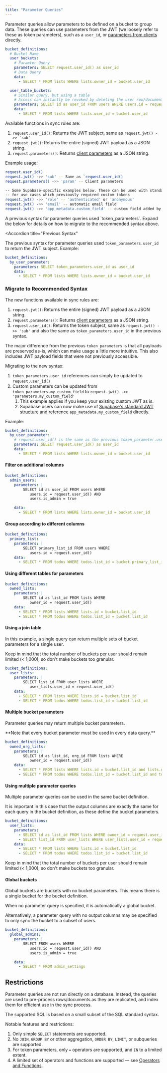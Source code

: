 ```yaml
---
title: "Parameter Queries"
---
```


Parameter queries allow parameters to be defined on a bucket to group data. These queries can use parameters from the JWT (we loosely refer to these as token parameters), such as a `user_id`, or [parameters from clients](/usage/sync-rules/advanced-topics/client-parameters) directly.

```yaml
bucket_definitions:
  # Bucket Name
  user_buckets:
    # Paramter Query
    parameters: SELECT request.user_id() as user_id
    # Data Query
    data:
      - SELECT * FROM lists WHERE lists.owner_id = bucket.user_id

  user_table_buckets:
    # Similar query, but using a table
    # Access can instantly be revoked by deleting the user row/document
    parameters: SELECT id as user_id FROM users WHERE users.id = request.user_id()
    data:
      - SELECT * FROM lists WHERE lists.user_id = bucket.user_id
```

Available functions in sync rules are:

1. `request.user_id()`: Returns the JWT subject, same as `request.jwt() ->> 'sub'`
2. `request.jwt()`: Returns the entire (signed) JWT payload as a JSON string.
3. `request.parameters()`: Returns [client parameters](/usage/sync-rules/advanced-topics/client-parameters) as a JSON string.

Example usage:

```bash
request.user_id()
request.jwt() ->> 'sub' -- Same as `request.user_id()
request.parameters() ->> 'param' -- Client parameters

-- Some Supabase-specific examples below. These can be used with standard Supabase tokens,
-- for use cases which previously required custom tokens
request.jwt() ->> 'role' -- 'authenticated' or 'anonymous'
request.jwt() ->> 'email' -- automatic email field
request.jwt() ->> 'app_metadata.custom_field' -- custom field added by a service account (authenticated)

```

<Note>
  A previous syntax for parameter queries used `token_parameters`. Expand the below for details on how to migrate to the recommended syntax above.
</Note>

<Accordion
  title="Previous Syntax"
>
The previous syntax for parameter queries used `token_parameters.user_id` to return the JWT subject. Example:

```yaml
bucket_definitions:
  by_user_parameter:
    parameters: SELECT token_parameters.user_id as user_id
    data:
      - SELECT * FROM lists WHERE lists.owner_id = bucket.user_id
```
### Migrate to Recommended Syntax

The new functions available in sync rules are:

1. `request.jwt()`: Returns the entire (signed) JWT payload as a JSON string.
2. `request.parameters()`: Returns [client parameters](/usage/sync-rules/advanced-topics/client-parameters) as a JSON string.
3. `request.user_id()`: Returns the token subject, same as `request.jwt() ->> 'sub'` and also the same as `token_parameters.user_id` in the previous syntax.

The major difference from the previous `token_parameters` is that all payloads are preserved as-is, which can make usage a little more intuitive. This also includes JWT payload fields that were not previously accessible.

Migrating to the new syntax:

1. `token_parameters.user_id` references can simply be updated to `request.user_id()`
2. Custom parameters can be updated from `token_parameters.my_custom_field` to `request.jwt() ->> 'parameters.my_custom_field'`
   1. This example applies if you keep your existing custom JWT as is.
   2. Supabase users can now make use of [Supabase's standard JWT structure](https://supabase.com/docs/guides/auth/jwts#jwts-in-supabase) and reference `app_metadata.my_custom_field` directly.

Example:

```yaml
bucket_definitions:
  by_user_parameter:
    # request.user_id() is the same as the previous token_parameter.user_id
    parameters: SELECT request.user_id() as user_id
    data:
      - SELECT * FROM lists WHERE lists.owner_id = bucket.user_id
```
</Accordion>


#### Filter on additional columns

```yaml
bucket_definitions:
  admin_users:
    parameters: |
        SELECT id as user_id FROM users WHERE
           users.id = request.user_id() AND
           users.is_admin = true

    data:
      - SELECT * FROM lists WHERE lists.owner_id = bucket.user_id
```

#### Group according to different columns

```yaml
bucket_definitions:
  primary_list:
    parameters: |
        SELECT primary_list_id FROM users WHERE
           users.id = request.user_id()
    data:
      - SELECT * FROM todos WHERE todos.list_id = bucket.primary_list_id
```

#### Using different tables for parameters

```yaml
bucket_definitions:
  owned_lists:
    parameters: |
        SELECT id as list_id FROM lists WHERE
           owner_id = request.user_id()
    data:
      - SELECT * FROM lists WHERE lists.id = bucket.list_id
      - SELECT * FROM todos WHERE todos.list_id = bucket.list_id
```

#### Using a join table

In this example, a single query can return multiple sets of bucket parameters for a single user.

Keep in mind that the total number of buckets per user should remain limited (< 1,000), so don't make buckets too granular.

```yaml
bucket_definitions:
  user_lists:
    parameters: |
        SELECT list_id FROM user_lists WHERE
           user_lists.user_id = request.user_id()
    data:
      - SELECT * FROM lists WHERE lists.id = bucket.list_id
      - SELECT * FROM todos WHERE todos.list_id = bucket.list_id
```

#### Multiple bucket parameters

Parameter queries may return multiple bucket parameters.

<Info>
  **Note that every bucket parameter must be used in every data query.**
</Info>

```yaml
bucket_definitions:
  owned_org_lists:
    parameters: |
        SELECT id as list_id, org_id FROM lists WHERE
           owner_id = request.user_id()
    data:
      - SELECT * FROM lists WHERE lists.id = bucket.list_id and lists.org_id = bucket.org_id
      - SELECT * FROM todos WHERE todos.list_id = bucket.list_id and todos.org_id = bucket.org_id
```

#### Using multiple parameter queries

Multiple parameter queries can be used in the same bucket definition.

It is important in this case that the output columns are exactly the same for each query in the bucket definition, as these define the bucket parameters.

```yaml
bucket_definitions:
  user_lists:
    parameters:
      - SELECT id as list_id FROM lists WHERE owner_id = request.user_id()
      - SELECT list_id FROM user_lists WHERE user_lists.user_id = request.user_id()
    data:
      - SELECT * FROM lists WHERE lists.id = bucket.list_id
      - SELECT * FROM todos WHERE todos.list_id = bucket.list_id
```

Keep in mind that the total number of buckets per user should remain limited (< 1,000), so don't make buckets too granular.

#### Global buckets

Global buckets are buckets with no bucket parameters. This means there is a single bucket for the bucket definition.

When no parameter query is specified, it is automatically a global bucket.

Alternatively, a parameter query with no output columns may be specified to only sync the bucket to a subset of users.

```yaml
bucket_definitions:
  global_admins:
    parameters: |
        SELECT FROM users WHERE
           users.id = request.user_id() AND
           users.is_admin = true

    data:
      - SELECT * FROM admin_settings
```

## Restrictions

Parameter queries are not run directly on a database. Instead, the queries are used to pre-process rows/documents as they are replicated, and index them for efficient use in the sync process.

The supported SQL is based on a small subset of the SQL standard syntax.

Notable features and restrictions:

1. Only simple `SELECT` statements are supported.
2. No `JOIN`, `GROUP BY` or other aggregation, `ORDER BY`, `LIMIT`, or subqueries are supported.
3. For token parameters, only `=` operators are supported, and `IN` to a limited extent.
4. A limited set of operators and functions are supported — see [Operators and Functions](/usage/sync-rules/operators-and-functions).
